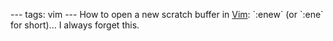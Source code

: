 ---
tags: vim
---
How to open a new scratch buffer in [[Vim]]: `:enew` (or `:ene` for short)... I always forget this.
